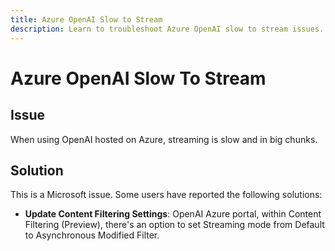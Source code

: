 ```yaml
---
title: Azure OpenAI Slow to Stream
description: Learn to troubleshoot Azure OpenAI slow to stream issues.
---
```


# Azure OpenAI Slow To Stream

## Issue

When using OpenAI hosted on Azure, streaming is slow and in big chunks.

## Solution

This is a Microsoft issue. Some users have reported the following solutions:

- **Update Content Filtering Settings**:
  OpenAI Azure portal, within Content Filtering (Preview), there's an option to set Streaming mode from Default to Asynchronous Modified Filter.
